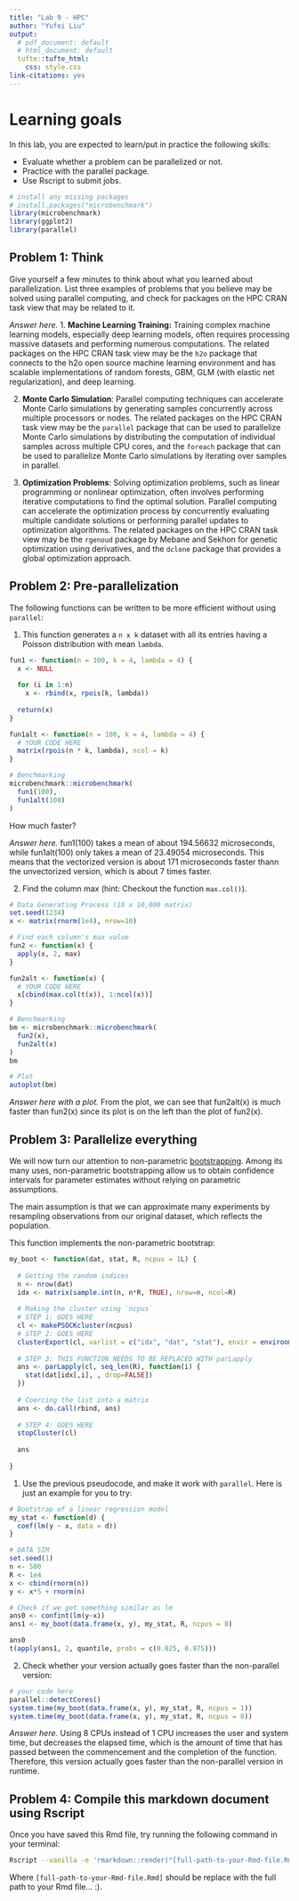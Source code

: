 ```yaml
---
title: "Lab 9 - HPC"
author: "Yufei Liu"
output: 
  # pdf_document: default
  # html_document: default
  tufte::tufte_html:
    css: style.css
link-citations: yes
---
```


# Learning goals

In this lab, you are expected to learn/put in practice the following skills:

- Evaluate whether a problem can be parallelized or not.
- Practice with the parallel package.
- Use Rscript to submit jobs.

```r
# install any missing packages
# install.packages("microbenchmark")
library(microbenchmark)
library(ggplot2)
library(parallel)
```

## Problem 1: Think

Give yourself a few minutes to think about what you learned about parallelization. List three
examples of problems that you believe may be solved using parallel computing,
and check for packages on the HPC CRAN task view that may be related to it.

_Answer here._
1. **Machine Learning Training:** Training complex machine learning models, especially deep learning models, often requires processing massive datasets and performing numerous computations. The related packages on the HPC CRAN task view may be the `h2o` package that connects to the h2o open source machine learning environment and has scalable implementations of random forests, GBM, GLM (with elastic net regularization), and deep learning.

2. **Monte Carlo Simulation**: Parallel computing techniques can accelerate Monte Carlo simulations by generating samples concurrently across multiple processors or nodes. The related packages on the HPC CRAN task view may be the `parallel` package that can be used to parallelize Monte Carlo simulations by distributing the computation of individual samples across multiple CPU cores, and the `foreach` package that can be used to parallelize Monte Carlo simulations by iterating over samples in parallel.

3. **Optimization Problems**: Solving optimization problems, such as linear programming or nonlinear optimization, often involves performing iterative computations to find the optimal solution. Parallel computing can accelerate the optimization process by concurrently evaluating multiple candidate solutions or performing parallel updates to optimization algorithms. The related packages on the HPC CRAN task view may be the `rgenoud` package by Mebane and Sekhon for genetic optimization using derivatives, and the `dclone` package that provides a global optimization approach.

## Problem 2: Pre-parallelization

The following functions can be written to be more efficient without using
`parallel`:

1. This function generates a `n x k` dataset with all its entries having a Poisson distribution with mean `lambda`.

```r
fun1 <- function(n = 100, k = 4, lambda = 4) {
  x <- NULL
  
  for (i in 1:n)
    x <- rbind(x, rpois(k, lambda))
  
  return(x)
}

fun1alt <- function(n = 100, k = 4, lambda = 4) {
  # YOUR CODE HERE
  matrix(rpois(n * k, lambda), ncol = k)
}

# Benchmarking
microbenchmark::microbenchmark(
  fun1(100),
  fun1alt(100)
)
```

How much faster?

_Answer here._
fun1(100) takes a mean of about 194.56632	microseconds, while fun1alt(100) only takes a mean of 23.49054 microseconds. This means that the vectorized version is about 171 microseconds faster thann the unvectorized version, which is about 7 times faster.


2.  Find the column max (hint: Checkout the function `max.col()`).

```r
# Data Generating Process (10 x 10,000 matrix)
set.seed(1234)
x <- matrix(rnorm(1e4), nrow=10)

# Find each column's max value
fun2 <- function(x) {
  apply(x, 2, max)
}

fun2alt <- function(x) {
  # YOUR CODE HERE
  x[cbind(max.col(t(x)), 1:ncol(x))]
}

# Benchmarking
bm <- microbenchmark::microbenchmark(
  fun2(x),
  fun2alt(x)
)
bm

# Plot
autoplot(bm)
```

_Answer here with a plot._
From the plot, we can see that fun2alt(x) is much faster than fun2(x) since its plot is on the left than the plot of fun2(x).


## Problem 3: Parallelize everything

We will now turn our attention to non-parametric 
[bootstrapping](https://en.wikipedia.org/wiki/Bootstrapping_(statistics)).
Among its many uses, non-parametric bootstrapping allow us to obtain confidence
intervals for parameter estimates without relying on parametric assumptions.

The main assumption is that we can approximate many experiments by resampling
observations from our original dataset, which reflects the population. 

This function implements the non-parametric bootstrap:

```r
my_boot <- function(dat, stat, R, ncpus = 1L) {
  
  # Getting the random indices
  n <- nrow(dat)
  idx <- matrix(sample.int(n, n*R, TRUE), nrow=n, ncol=R)
 
  # Making the cluster using `ncpus`
  # STEP 1: GOES HERE
  cl <- makePSOCKcluster(ncpus)
  # STEP 2: GOES HERE
  clusterExport(cl, varlist = c("idx", "dat", "stat"), envir = environment())
  
  # STEP 3: THIS FUNCTION NEEDS TO BE REPLACED WITH parLapply
  ans <- parLapply(cl, seq_len(R), function(i) {
    stat(dat[idx[,i], , drop=FALSE])
  })
  
  # Coercing the list into a matrix
  ans <- do.call(rbind, ans)
  
  # STEP 4: GOES HERE
  stopCluster(cl)
  
  ans
  
}
```

1. Use the previous pseudocode, and make it work with `parallel`. Here is just an example
for you to try:

```r
# Bootstrap of a linear regression model
my_stat <- function(d) {
  coef(lm(y ~ x, data = d)) 
}

# DATA SIM
set.seed(1)
n <- 500 
R <- 1e4
x <- cbind(rnorm(n)) 
y <- x*5 + rnorm(n)

# Check if we get something similar as lm
ans0 <- confint(lm(y~x))
ans1 <- my_boot(data.frame(x, y), my_stat, R, ncpus = 8)

ans0
t(apply(ans1, 2, quantile, probs = c(0.025, 0.975)))
```

2. Check whether your version actually goes faster than the non-parallel version:

```r
# your code here
parallel::detectCores()
system.time(my_boot(data.frame(x, y), my_stat, R, ncpus = 1))
system.time(my_boot(data.frame(x, y), my_stat, R, ncpus = 8))
```

_Answer here._
Using 8 CPUs instead of 1 CPU increases the user and system time, but decreases the elapsed time, which is the amount of time that has passed between the commencement and the completion of the function. Therefore, this version actually goes faster than the non-parallel version in runtime.

## Problem 4: Compile this markdown document using Rscript

Once you have saved this Rmd file, try running the following command
in your terminal:

```bash
Rscript --vanilla -e 'rmarkdown::render("[full-path-to-your-Rmd-file.Rmd]")' &
```

Where `[full-path-to-your-Rmd-file.Rmd]` should be replace with the full path to
your Rmd file... :).


